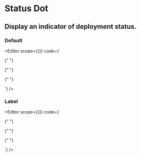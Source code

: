 <Spacer y={0.6} />

# Status Dot

<Spacer y={0.8} />

## Display an indicator of deployment status.</Text>

<Spacer y={2} />

### Default

<Editor 
  scope={{}}
  code={`
<Container left>
  <Container>
    <StatusDot state="QUEUED" />
  </Container>

{" "}

<Container>
  <StatusDot state="BUILDING" />
</Container>

{" "}

<Container>
  <StatusDot state="ERROR" />
</Container>

{" "}

<Container>
  <StatusDot state="READY" />
</Container>

  <Container>
    <StatusDot state="CANCELED" />
  </Container>
</Container>
`} />

<Spacer y={2} />

### Label

<Editor 
  scope={{}}
  code={`
<Container left>
  <Container>
    <StatusDot state="QUEUED" label />
  </Container>

{" "}

<Container>
  <StatusDot state="BUILDING" label />
</Container>

{" "}

<Container>
  <StatusDot state="ERROR" label />
</Container>

{" "}

<Container>
  <StatusDot state="READY" label />
</Container>

  <Container>
    <StatusDot state="CANCELED" label />
  </Container>
</Container>
`} />

<Spacer y={2} />
